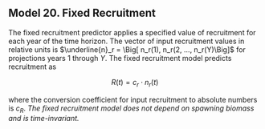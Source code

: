 ## Model 20. Fixed Recruitment {.unnumbered}

The fixed recruitment predictor applies a specified value of recruitment for each year of the time horizon. The vector of input recruitment values in relative units is $\underline{n}_r = \Big[ n_r(1), n_r(2, ..., n_r(Y)\Big]$ for projections years $1$ through $Y$. The fixed recruitment model predicts recruitment as

$$
R(t) = c_r \cdot n_r(t) \tag{42}\label{eq:42}
$$

where the conversion coefficient for input recruitment to absolute numbers is $c_R$. *The fixed recruitment model does not depend on spawning biomass and is time-invariant.*
